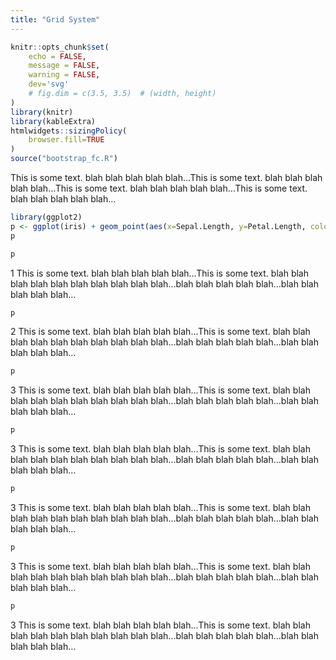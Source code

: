 ```yaml
---
title: "Grid System"
---
```


```r
knitr::opts_chunk$set(
	echo = FALSE,
	message = FALSE,
	warning = FALSE,
	dev='svg'
	# fig.dim = c(3.5, 3.5)  # (width, height)
)
library(knitr)
library(kableExtra)
htmlwidgets::sizingPolicy(
    browser.fill=TRUE
)
source("bootstrap_fc.R")
```



<div class="container-fluid">
<div class="row  alert alert-success">

<div class="col-xs-12 col-md-4">
This is some text. blah blah blah blah blah...This is some text. blah blah blah blah blah...This is some text. blah blah blah blah blah...This is some text. blah blah blah blah blah...
</div>

<div class="col-xs-6 col-md-4">
```r
library(ggplot2)
p <- ggplot(iris) + geom_point(aes(x=Sepal.Length, y=Petal.Length, color=Species))
p
```
</div>

</div>
</div>



<div class="container-fluid">
<div class="row  alert alert-info">

<div class="col-xs-6 col-sm-4">
```r
p
```
1 This is some text. blah blah blah blah blah...This is some text. blah blah blah blah blah blah blah blah blah blah...blah blah blah blah blah...blah blah blah blah blah...</div>

<div class="col-xs-6 col-sm-4">
```r
p
```
2 This is some text. blah blah blah blah blah...This is some text. blah blah blah blah blah blah blah blah blah blah...blah blah blah blah blah...blah blah blah blah blah...</div>

<div class="col-xs-6 col-sm-4">
```r
p
```
3 This is some text. blah blah blah blah blah...This is some text. blah blah blah blah blah blah blah blah blah blah...blah blah blah blah blah...blah blah blah blah blah...</div>

</div></div>


<div class="container-fluid">
<div class="row  alert alert-info">

<div class="col-xs-6 col-md-3">
```r
p
```
3 This is some text. blah blah blah blah blah...This is some text. blah blah blah blah blah blah blah blah blah blah...blah blah blah blah blah...blah blah blah blah blah...</div>

<div class="col-xs-6 col-md-3">
```r
p
```
3 This is some text. blah blah blah blah blah...This is some text. blah blah blah blah blah blah blah blah blah blah...blah blah blah blah blah...blah blah blah blah blah...</div>

<div class="col-xs-6 col-md-3">
```r
p
```
3 This is some text. blah blah blah blah blah...This is some text. blah blah blah blah blah blah blah blah blah blah...blah blah blah blah blah...blah blah blah blah blah...</div>

<div class="col-xs-6 col-md-3">
```r
p
```
3 This is some text. blah blah blah blah blah...This is some text. blah blah blah blah blah blah blah blah blah blah...blah blah blah blah blah...blah blah blah blah blah...</div>

</div></div>